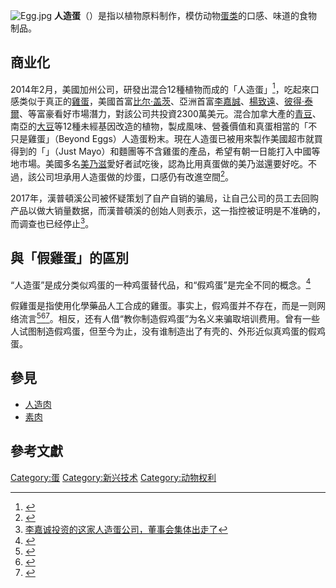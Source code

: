 {{Refimprove |time=2011-10-03T15:33:06+00:00 }}
[[File:Egg.jpg|thumb]]
'''人造蛋'''（{{lang-en|synthetic eggs}}）是指以植物原料制作，模仿动物[[蛋|蛋类]]的口感、味道的食物制品。

==商业化==
2014年2月，美國加州{{le|漢普頓溪食品|Hampton Creek}}公司，研發出混合12種植物而成的「人造蛋」<ref>{{Cite web |url=http://www.businessinsider.com/hampton-creek-raises-23-million-led-by-horizon-2014-2 |title=The Startup That's Making Eggs Obsolete Just Raised A Boatload Of Money From The Richest Man In Asia |accessdate=2014-04-03 |archivedate=2019-10-24 |archiveurl=https://web.archive.org/web/20191024204845/https://www.businessinsider.com/hampton-creek-raises-23-million-led-by-horizon-2014-2 |dead-url=no }}</ref>，吃起來口感类似于真正的[[雞蛋|雞蛋]]，美國首富[[比尔·盖茨|比尔·盖茨]]、亞洲首富[[李嘉誠|李嘉誠]]、[[楊致遠|楊致遠]]、[[彼得·泰爾|彼得·泰爾]]、{{le|Khosla Ventures}}等富豪看好市場潛力，對該公司共投資2300萬美元。混合加拿大產的[[青豆|青豆]]、南亞的[[大豆|大豆]]等12種未經基因改造的植物，製成風味、營養價值和真蛋相當的「不只是雞蛋」（Beyond Eggs）人造蛋粉末。現在人造蛋已被用來製作美國超市就買得到的「{{le|就是美乃滋|Just Mayo}}」（Just Mayo）和麵團等不含雞蛋的產品，希望有朝一日能打入中國等地市場。美國多名[[美乃滋|美乃滋]]愛好者試吃後，認為比用真蛋做的美乃滋還要好吃。不過，該公司坦承用人造蛋做的炒蛋，口感仍有改進空間<ref>{{Cite news |author=陳怡妏 |url=http://www.appledaily.com.tw/appledaily/article/international/20140219/35650676/ |title=好吃 李嘉誠投資「人造蛋」 - 不怕膽固醇高 攜手蓋茲砸7億 |publisher=[[台灣蘋果日報|台灣蘋果日報]] |date=2014-02-19 |archiveurl=https://web.archive.org/web/20171011072024/http://www.appledaily.com.tw/appledaily/article/international/20140219/35650676/ |archivedate=2017-10-11 |dead-url=no }}</ref>。

2017年，漢普頓溪公司被怀疑策划了自产自销的骗局，让自己公司的员工去回购产品以做大销量数据，而漢普頓溪的创始人则表示，这一指控被证明是不准确的，而调查也已经停止<ref>[https://kknews.cc/finance/npeqaq5.html 李嘉诚投资的这家人造蛋公司，董事会集体出走了]</ref>。

==與「假雞蛋」的區別==
“人造蛋”是成分类似鸡蛋的一种鸡蛋替代品，和“假鸡蛋”是完全不同的概念。<ref>{{Cite web |url=http://www.guokr.com/article/437625/ |title=美国的“人造鸡蛋”到底是个啥？ |publisher=果壳 |accessdate=2016-09-02 |archive-date=2020-09-24 |archive-url=https://web.archive.org/web/20200924024829/https://www.guokr.com/article/437625/ |dead-url=no }}</ref>

假雞蛋是指使用化學藥品人工合成的雞蛋。事实上，假鸡蛋并不存在，而是一则网络流言<ref name="教製假蛋騙上騙">{{Cite web |url=http://the-sun.on.cc/cnt/news/20101228/00410_097.html/ |title=Sun角度：教製假蛋騙上騙 |publisher=太陽報 |date=2010-12-28 |accessdate=2016-04-17 |archivedate=2010-12-31 |archiveurl=https://web.archive.org/web/20101231165538/http://the-sun.on.cc/cnt/news/20101228/00410_097.html |dead-url=no }}</ref><ref name="假鸡蛋的制作">{{Cite web |url=http://www.guokr.com/post/4152/ |title=假鸡蛋的制作 |accessdate=2016-09-02 |archiveurl=https://web.archive.org/web/20161012195545/http://www.guokr.com/post/4152/ |archivedate=2016-10-12 }}</ref><ref name="假蛋真相">{{Cite web |url=http://tv.cntv.cn/video/C10326/5156bdab473f4e54d4eab7ae3e8984b8 |title=焦点访谈：假蛋真相 |accessdate=2016-09-02 |archive-date=2019-07-19 |archive-url=https://web.archive.org/web/20190719235806/http://tv.cntv.cn/video/C10326/5156bdab473f4e54d4eab7ae3e8984b8 |dead-url=no }}</ref>。相反，还有人借“教你制造假鸡蛋”为名义来骗取培训费用{{r|教製假蛋騙上騙|假蛋真相}}。曾有一些人试图制造假鸡蛋，但至今为止，没有谁制造出了有壳的、外形近似真鸡蛋的假鸡蛋{{r|假鸡蛋的制作}}。

==參見==
* [[人造肉|人造肉]]
* [[素肉|素肉]]

==參考文獻==
{{Reflist|2}}

[[Category:蛋|Category:蛋]]
[[Category:新兴技术|Category:新兴技术]]
[[Category:动物权利|Category:动物权利]]